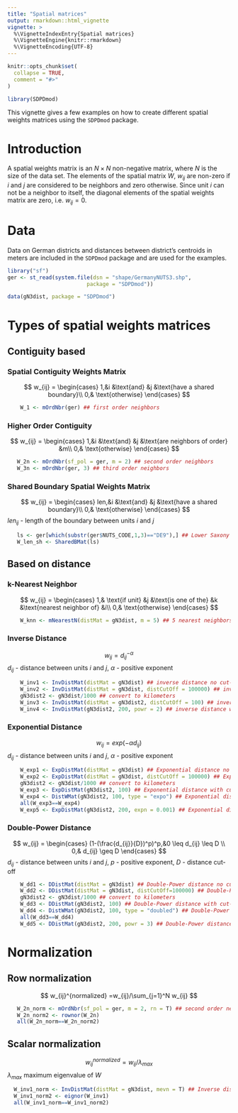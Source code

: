 ---
title: "Spatial matrices"
output: rmarkdown::html_vignette
vignette: >
  %\VignetteIndexEntry{Spatial matrices}
  %\VignetteEngine{knitr::rmarkdown}
  %\VignetteEncoding{UTF-8}
---

```{r, include = FALSE}
knitr::opts_chunk$set(
  collapse = TRUE,
  comment = "#>"
)
```

```{r setup}
library(SDPDmod)
```

This vignette gives a few examples on how to create different spatial weights matrices using the `SDPDmod` package.

# Introduction
A spatial weights matrix is an $N \times N$ non-negative matrix, where $N$
is the size of the data set. The elements of the spatial matrix $W$, $w_{ij}$ are non-zero if $i$ and $j$ are considered to be neighbors and zero otherwise. Since unit $i$ can not be a neighbor to itself, the diagonal elements of the spatial weights matrix are zero, i.e. $w_{ij}=0$.

# Data
Data on German districts and distances between district's centroids in meters are included in the `SDPDmod` package and are used for the examples.
```{r, eval=T, echo=T, warning=FALSE, message=FALSE, results='hide'}
library("sf")
ger <- st_read(system.file(dsn = "shape/GermanyNUTS3.shp",
                         package = "SDPDmod"))

data(gN3dist, package = "SDPDmod")
```

# Types of spatial weights matrices
## Contiguity based
### Spatial Contiguity Weights Matrix
$$
w_{ij} =
\begin{cases}
 1,&i &\text{and} &j &\text{have a shared boundary}\\
 0,& \text{otherwise}
 \end{cases}       
$$

```{r}
    W_1 <- mOrdNbr(ger) ## first order neighbors
```


### Higher Order Contiguity
$$
w_{ij} =
\begin{cases}
 1,&i &\text{and} &j &\text{are neighbors of order} &m\\
 0,& \text{otherwise}
 \end{cases}       
$$

```{r}
   W_2n <- mOrdNbr(sf_pol = ger, m = 2) ## second order neighbors
   W_3n <- mOrdNbr(ger, 3) ## third order neighbors
```


### Shared Boundary Spatial Weights Matrix
$$
w_{ij} =
\begin{cases}
 len,&i &\text{and} &j &\text{have a shared boundary}\\
 0,& \text{otherwise}
 \end{cases}       
$$
$len_{ij}$ - length of the boundary between units $i$ and $j$

```{r}
   ls <- ger[which(substr(ger$NUTS_CODE,1,3)=="DE9"),] ## Lower Saxony districts
   W_len_sh <- SharedBMat(ls)
```

## Based on distance
### k-Nearest Neighbor
$$
w_{ij} =
\begin{cases}
 1,& \text{if unit} &j &\text{is one of the} &k &\text{nearest neighbor of} &i\\
 0,& \text{otherwise}
 \end{cases}       
$$

```{r}
    W_knn <- mNearestN(distMat = gN3dist, m = 5) ## 5 nearest neighbors
```

### Inverse Distance
$$
w_{ij} = d_{ij}^{-\alpha}     
$$
$d_{ij}$ - distance between units $i$ and $j$, $\alpha$ - positive exponent

```{r}
    W_inv1 <- InvDistMat(distMat = gN3dist) ## inverse distance no cut-off
    W_inv2 <- InvDistMat(distMat = gN3dist, distCutOff = 100000) ## inverse distance with cut-off 100000 meters
    gN3dist2 <- gN3dist/1000 ## convert to kilometers
    W_inv3 <- InvDistMat(distMat = gN3dist2, distCutOff = 100) ## inverse distance with cut-off 100 km 
    W_inv4 <- InvDistMat(gN3dist2, 200, powr = 2) ## inverse distance with cut-off 200km and exponent 2
```

### Exponential Distance
$$
w_{ij} = exp(-\alpha d_{ij})     
$$
$d_{ij}$ - distance between units $i$ and $j$, $\alpha$ - positive exponent

```{r}
    W_exp1 <- ExpDistMat(distMat = gN3dist) ## Exponential distance no cut-off
    W_exp2 <- ExpDistMat(distMat = gN3dist, distCutOff = 100000) ## Exponential distance with cut-off 100000 meters
    gN3dist2 <- gN3dist/1000 ## convert to kilometers
    W_exp3 <- ExpDistMat(gN3dist2, 100) ## Exponential distance with cut-off 100 km 
    W_exp4 <- DistWMat(gN3dist2, 100, type = "expo") ## Exponential distance with cut-off 100 km
    all(W_exp3==W_exp4)
    W_exp5 <- ExpDistMat(gN3dist2, 200, expn = 0.001) ## Exponential distance with cut-off 200 km and exponent 0.001
```

### Double-Power Distance
$$
w_{ij} =
\begin{cases}
 (1-(\frac{d_{ij}}{D})^p)^p,&0 \leq d_{ij} \leq D \\
 0,& d_{ij} \geq D
 \end{cases}       
$$
$d_{ij}$ - distance between units $i$ and $j$, $p$ - positive exponent, $D$ - distance cut-off

```{r}
    W_dd1 <- DDistMat(distMat = gN3dist) ## Double-Power distance no cut-off, exponent 2
    W_dd2 <- DDistMat(distMat = gN3dist, distCutOff=100000) ## Double-Power distance with cut-off 100000 meters, exponent 2
    gN3dist2 <- gN3dist/1000 ## convert to kilometers
    W_dd3 <- DDistMat(gN3dist2, 100) ## Double-Power distance with cut-off 100 km 
    W_dd4 <- DistWMat(gN3dist2, 100, type = "doubled") ## Double-Power distance with cut-off 100 km
    all(W_dd3==W_dd4) 
    W_dd5 <- DDistMat(gN3dist2, 200, powr = 3) ## Double-Power distance with cut-off 200km and exponent 3
```

# Normalization
## Row normalization
$$
w_{ij}^{normalized} =w_{ij}/\sum_{j=1}^N w_{ij}       
$$

```{r}
   W_2n_norm <- mOrdNbr(sf_pol = ger, m = 2, rn = T) ## second order neighbors
   W_2n_norm2 <- rownor(W_2n)
   all(W_2n_norm==W_2n_norm2)
```

## Scalar normalization 
$$
w_{ij}^{normalized} =w_{ij}/\lambda_{max}       
$$
$\lambda_{max}$ maximum eigenvalue of $W$

 ```{r}
   W_inv1_norm <- InvDistMat(distMat = gN3dist, mevn = T) ## Inverse distance
   W_inv1_norm2 <- eignor(W_inv1)
   all(W_inv1_norm==W_inv1_norm2)
 ```

